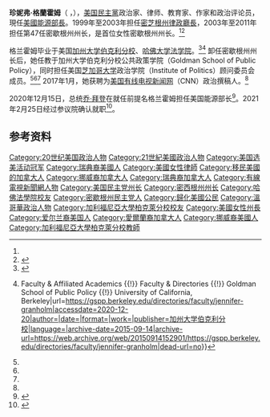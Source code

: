 {{Expand language|en}}
{{NoteTA
| G1 = PresidentsUS
| G2 = USState
| T = zh-hans:珍妮弗·格兰霍姆;zh-hk:珍妮花·格蘭霍姆;zh-tw:珍妮佛·格蘭霍姆
| 1 = zh-hans:珍妮弗·格兰霍姆;zh-hk:珍妮花·格蘭霍姆;zh-tw:珍妮佛·格蘭霍姆
| 2 = zh-hans:珍妮弗;zh-hk:珍妮花;zh-tw:珍妮佛;
}}
{{Infobox officeholder
| name = Jennifer Granholm<br/>珍妮弗·格蘭霍姆
|image        = JENNIFER GRANHOLM OFFICIAL 2021.jpg
|caption      = 格蘭霍姆於2021年
|office       = 第16任[[美國能源部長|美國能源部長]]
|president    = [[乔·拜登|乔·拜登]]
|term_start   =2021年2月25日 
|term_end     = 
|predecessor  = [[丹·布鲁耶特|丹·布鲁耶特]]
|successor    = 
|office1      = 第47任{{tsl|en|Governor of Michigan |密歇根州州长}}
|president1   = 
|term_start1  = 2003年1月1日
|term_end1    = 2011年1月1日
|predecessor1 = {{tsl|en|John Engler|约翰·恩格勒}}
|successor1   = [[里克·斯奈德|里克·斯奈德]]
| birth_date = {{birth date and age|1959|2|5}}
| birth_place = {{CAN}}[[溫哥華|溫哥華]]
| party = {{DP}}
| nationality = {{USA}}<br/>{{CAN}}
| spouse = 丹尼爾·穆赫恩
| children = 3
| residence = {{USA}}[[密歇根州|密歇根州]][[兰辛_(密歇根州)|蘭辛]]
| education = [[加利福尼亞大學柏克萊分校|加利福尼亞大學柏克萊分校]]文學士<br/>[[哈佛大學|哈佛大學]]法律博士
}}

'''珍妮弗·格蘭霍姆'''（{{lang-en|Jennifer Mulhern Granholm}} ，{{bd|1959年|2月5日||}}），[[美国|美国]][[民主党_(美国)|民主黨]]政治家、律师、教育家、作家和政治评论员，現任[[美國能源部長|美國能源部長]]。1999年至2003年担任[[密芝根州律政廳長|密芝根州律政廳長]]，2003年至2011年担任第47任密歇根州州长，是首位女性密歇根州州长。<ref name=":0" /><ref name=":2">{{Cite web|title=Governor Jennifer Granholm|url=https://politics.uchicago.edu/fellows-program/fellow/gov-jennifer-granholm|accessdate=2020-12-20|author=|date=|format=|work=|publisher=芝加哥大学|language=en|archive-date=2018-03-25|archive-url=https://web.archive.org/web/20180325030754/http://politics.uchicago.edu/fellows-program/fellow/gov-jennifer-granholm|dead-url=no}}</ref>

格兰霍姆毕业于美国[[加州大学伯克利分校|加州大学伯克利分校]]、[[哈佛大学法学院|哈佛大学法学院]]。<ref name=":0">{{Cite web|title=About|url=https://www.jennifergranholm.com/about|accessdate=2020-12-20|work=Jennifer M. Granholm|language=en-US|archive-date=2020-12-16|archive-url=https://web.archive.org/web/20201216180749/https://www.jennifergranholm.com/about/|dead-url=no}}</ref><ref name=":1">{{Cite web|title=Jennifer M. Granholm {{!}} Faculty & Affiliated Academics {{!}} Faculty & Directories {{!}} Goldman School of Public Policy {{!}} University of California, Berkeley|url=https://gspp.berkeley.edu/directories/faculty/jennifer-granholm|accessdate=2020-12-20|author=|date=|format=|work=|publisher=加州大学伯克利分校|language=|archive-date=2015-09-14|archive-url=https://web.archive.org/web/20150914152901/https://gspp.berkeley.edu/directories/faculty/jennifer-granholm|dead-url=no}}</ref> 卸任密歇根州州长后，她任教于加州大学伯克利分校公共政策学院（Goldman School of Public Policy），同时担任美国[[芝加哥大学|芝加哥大学]]政治学院（Institute of Politics）顾问委员会成员。<ref name=":0" /><ref name=":2" /><ref name=":1" /> 2017年1月，她获聘为[[美国有线电视新闻网|美国有线电视新闻网]]（CNN）政治撰稿人。<ref name=":0" />

2020年12月15日，总统[[乔·拜登|乔·拜登]]在就任前提名格兰霍姆担任美国能源部长<ref>{{Cite news|title=Biden to Pick Jennifer Granholm, Former Michigan Governor, for Energy Secretary|url=https://www.nytimes.com/2020/12/15/climate/Jennifer-Granholm-energy-department.html|newspaper=The New York Times|date=2020-12-15|accessdate=2020-12-20|issn=0362-4331|language=en-US|first=Lisa|last=Friedman|archive-date=2021-03-10|archive-url=https://web.archive.org/web/20210310062958/https://www.nytimes.com/2020/12/15/climate/Jennifer-Granholm-energy-department.html|dead-url=no}}</ref>。2021年2月25日经过参议院确认就职<ref>{{Cite web|title=Former Michigan Gov. Jennifer Granholm confirmed as Biden’s energy secretary|url=https://www.chicagotribune.com/nation-world/ct-aud-nw-jennifer-granholm-energy-secretary-20210225-hfusm7v6zfasjdfblhakxg6qqq-story.html|accessdate=2021-02-25|last=DALY|first=MATTHEW|work=chicagotribune.com|archive-date=2021-03-02|archive-url=https://web.archive.org/web/20210302171642/https://www.chicagotribune.com/nation-world/ct-aud-nw-jennifer-granholm-energy-secretary-20210225-hfusm7v6zfasjdfblhakxg6qqq-story.html|dead-url=no}}</ref>。

== 参考资料 ==
<references />{{normdaten}}

{{拜登内阁}}

{{DEFAULTSORT:granholm}}
[[Category:20世纪美国政治人物|Category:20世纪美国政治人物]]
[[Category:21世紀美國政治人物|Category:21世紀美國政治人物]]
[[Category:美国选美活动冠军|Category:美国选美活动冠军]]
[[Category:瑞典裔美國人|Category:瑞典裔美國人]]
[[Category:美國女性律師|Category:美國女性律師]]
[[Category:移民美國的加拿大人|Category:移民美國的加拿大人]]
[[Category:挪威裔加拿大人|Category:挪威裔加拿大人]]
[[Category:瑞典裔加拿大人|Category:瑞典裔加拿大人]]
[[Category:有線電視新聞網人物|Category:有線電視新聞網人物]]
[[Category:美国民主党州长|Category:美国民主党州长]]
[[Category:密西根州州长|Category:密西根州州长]]
[[Category:哈佛法學院校友|Category:哈佛法學院校友]]
[[Category:密歇根州民主党人|Category:密歇根州民主党人]]
[[Category:歸化美國公民|Category:歸化美國公民]]
[[Category:溫哥華政治人物|Category:溫哥華政治人物]]
[[Category:加利福尼亞大學柏克萊分校校友|Category:加利福尼亞大學柏克萊分校校友]]
[[Category:美國女性州長|Category:美國女性州長]]
[[Category:爱尔兰裔美国人|Category:爱尔兰裔美国人]]
[[Category:愛爾蘭裔加拿大人|Category:愛爾蘭裔加拿大人]]
[[Category:挪威裔美國人|Category:挪威裔美國人]]
[[Category:加利福尼亞大學柏克萊分校教師|Category:加利福尼亞大學柏克萊分校教師]]